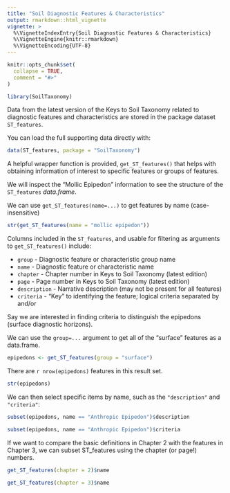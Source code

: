 ```yaml
---
title: "Soil Diagnostic Features & Characteristics"
output: rmarkdown::html_vignette
vignette: >
  %\VignetteIndexEntry{Soil Diagnostic Features & Characteristics}
  %\VignetteEngine{knitr::rmarkdown}
  %\VignetteEncoding{UTF-8}
---
```


```r
knitr::opts_chunk$set(
  collapse = TRUE,
  comment = "#>"
)
```

```r
library(SoilTaxonomy)
```

Data from the latest version of the Keys to Soil Taxonomy related to diagnostic features and characteristics are stored in the package dataset `ST_features`. 

You can load the full supporting data directly with:

```r
data(ST_features, package = "SoilTaxonomy")
```

A helpful wrapper function is provided, `get_ST_features()` that helps with obtaining information of interest to specific features or groups of features.

We will inspect the "Mollic Epipedon" information to see the structure of the `ST_features` _data.frame_.

We can use `get_ST_features(name=...)` to get features by name (case-insensitive)

```r
str(get_ST_features(name = "mollic epipedon"))
```

Columns included in the `ST_features`, and usable for filtering as arguments to `get_ST_features()` include: 

 - `group` - Diagnostic feature or characteristic group name
 - `name` - Diagnostic feature or characteristic name
 - `chapter` - Chapter number in Keys to Soil Taxonomy (latest edition)
 - `page` - Page number in Keys to Soil Taxonomy (latest edition)
 - `description` - Narrative description (may not be present for all features)
 - `criteria` - "Key" to identifying the feature; logical criteria separated by and/or

Say we are interested in finding criteria to distinguish the epipedons (surface diagnostic horizons).

We can use the `group=...` argument to get all of the "surface" features as a data.frame.

```r
epipedons <- get_ST_features(group = "surface")
```

There are `r nrow(epipedons)` features in this result set.

```r
str(epipedons)
```

We can then select specific items by name, such as the `"description"` and `"criteria"`:

```r
subset(epipedons, name == "Anthropic Epipedon")$description
```

```r
subset(epipedons, name == "Anthropic Epipedon")$criteria
```

If we want to compare the basic definitions in Chapter 2 with the features in Chapter 3, we can subset ST_features using the chapter (or page!) numbers.

```r
get_ST_features(chapter = 2)$name
```

```r
get_ST_features(chapter = 3)$name
```
